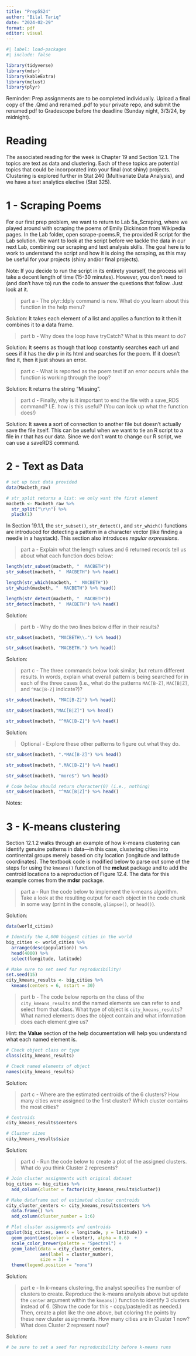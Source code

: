 ```yaml
---
title: "Prep5S24"
author: "Bilal Tariq"
date: "2024-02-29"
format: pdf
editor: visual
---
```


```r
#| label: load-packages
#| include: false

library(tidyverse)
library(mdsr)
library(kableExtra)
library(mclust)
library(plyr)
```

Reminder: Prep assignments are to be completed individually. Upload a final copy of the .Qmd and renamed .pdf to your private repo, and submit the renamed pdf to Gradescope before the deadline (Sunday night, 3/3/24, by midnight).

# Reading

The associated reading for the week is Chapter 19 and Section 12.1. The topics are text as data and clustering. Each of these topics are potential topics that could be incorporated into your final (not shiny) projects. Clustering is explored further in Stat 240 (Multivariate Data Analysis), and we have a text analytics elective (Stat 325).

\newpage

# 1 - Scraping Poems

For our first prep problem, we want to return to Lab 5a_Scraping, where we played around with scraping the poems of Emily Dickinson from Wikipedia pages. In the Lab folder, open scrape-poems.R, the provided R script for the Lab solution. We want to look at the script before we tackle the data in our next Lab, combining our scraping and text analysis skills. The goal here is to work to understand the script and how it is doing the scraping, as this may be useful for your projects (shiny and/or final projects).

Note: If you decide to run the script in its entirety yourself, the process will take a decent length of time (15-30 minutes). However, you don't need to (and don't have to) run the code to answer the questions that follow. Just look at it.

> part a - The plyr::ldply command is new. What do you learn about this function in the help menu?

Solution: It takes each element of a list and applies a function to it then it combines it to a data frame.

> part b - Why does the loop have tryCatch? What is this meant to do?

Solution: It seems as though that loop constantly searches each url and sees if it has the div p in its html and searches for the poem. If it doesn't find it, then it just shows an error.

> part c - What is reported as the poem text if an error occurs while the function is working through the loop?

Solution: It returns the string "Missing".

> part d - Finally, why is it important to end the file with a save_RDS command? I.E. how is this useful? (You can look up what the function does!)

Solution: It saves a sort of connection to another file but doesn't actually save the file itself. This can be useful when we want to tie an R script to a file in r that has our data. Since we don't want to change our R script, we can use a saveRDS command.

<!-- Remember to commit and push as you go! -->

\newpage

# 2 - Text as Data

```r
# set up text data provided
data(Macbeth_raw)

# str_split returns a list: we only want the first element
macbeth <- Macbeth_raw %>%
  str_split("\r\n") %>%
  pluck(1)
```

In Section 19.1.1, the `str_subset()`, `str_detect()`, and `str_which()` functions are introduced for detecting a pattern in a character vector (like finding a needle in a haystack). This section also introduces *regular expressions*.

> part a - Explain what the length values and 6 returned records tell us about what each function does below:

```r
length(str_subset(macbeth, "  MACBETH"))
str_subset(macbeth, "  MACBETH") %>% head()

length(str_which(macbeth, "  MACBETH"))
str_which(macbeth, "  MACBETH") %>% head()

length(str_detect(macbeth, "  MACBETH"))
str_detect(macbeth, "  MACBETH") %>% head()
```

Solution:

```{=html}
<!--
Yes, the textbook explains the differences, but it can be helpful if you run the lines yourself, as well, to be sure they work as you'd expect and to inspect the results.
-->
```
> part b - Why do the two lines below differ in their results?

```r
str_subset(macbeth, "MACBETH\\.") %>% head()

str_subset(macbeth, "MACBETH.") %>% head()
```

Solution:

> part c - The three commands below look similar, but return different results. In words, explain what overall pattern is being searched for in each of the three cases (i.e., what do the patterns `MAC[B-Z]`, `MAC[B|Z]`, and `^MAC[B-Z]` indicate?)?

```r
str_subset(macbeth, "MAC[B-Z]") %>% head()

str_subset(macbeth,"MAC[B|Z]") %>% head()

str_subset(macbeth, "^MAC[B-Z]") %>% head()
```

Solution:

> Optional - Explore these other patterns to figure out what they do.

```r
str_subset(macbeth, ".*MAC[B-Z]") %>% head()

str_subset(macbeth, ".MAC[B-Z]") %>% head()

str_subset(macbeth, "more$") %>% head()

# Code below should return character(0) (i.e., nothing)
str_subset(macbeth, "^MAC[B|Z]") %>% head()  
```

Notes:

<!-- Remember to commit and push as you go! -->

\newpage

# 3 - K-means clustering

Section 12.1.2 walks through an example of how $k$-means clustering can identify genuine patterns in data---in this case, clustering cities into continental groups merely based on city location (longitude and latitude coordinates). The textbook code is modified below to parse out some of the steps for using the `kmeans()` function of the **mclust** package and to add the centroid locations to a reproduction of Figure 12.4. The data for this example comes from the **mdsr** package.

> part a - Run the code below to implement the k-means algorithm. Take a look at the resulting output for each object in the code chunk in some way (print in the console, `glimpse()`, or `head()`).

```{=html}
<!--
Note: The $k$-means clustering algorithm starts by choosing $k$ points at random as initial guesses of where the cluster centroids might be. The `nstart` option specifies how many different configurations of initial guesses we want the algorithm to try, and the algorithm reports the results from the best initial configuration. It is generally recommended to specify `nstart` with a large value (e.g., 20 or 50). 
-->
```
Solution:

<!-- Your solution will add the appropriate commands to look at the output, unless you just looked via the console. -->

```r
data(world_cities)

# Identify the 4,000 biggest cities in the world
big_cities <- world_cities %>%
  arrange(desc(population)) %>%
  head(4000) %>%
  select(longitude, latitude)

# Make sure to set seed for reproducibility!
set.seed(15)
city_kmeans_results <- big_cities %>% 
  kmeans(centers = 6, nstart = 30) 
```

> part b - The code below reports on the class of the `city_kmeans_results` and the named elements we can refer to and select from that class. What type of object is `city_kmeans_results`? What named elements does the object contain and what information does each element give us?

Hint: the **Value** section of the help documentation will help you understand what each named element is.

```r
# Check object class or type
class(city_kmeans_results)

# Check named elements of object
names(city_kmeans_results)
```

Solution:

> part c - Where are the estimated centroids of the 6 clusters? How many cities were assigned to the first cluster? Which cluster contains the most cities?

```r
# Centroids
city_kmeans_results$centers

# Cluster sizes
city_kmeans_results$size
```

Solution:

> part d - Run the code below to create a plot of the assigned clusters. What do you think Cluster 2 represents?

```r
# Join cluster assignments with original dataset
big_cities <- big_cities %>% 
  add_column(cluster = factor(city_kmeans_results$cluster))

# Make dataframe out of estimated cluster centroids
city_cluster_centers <- city_kmeans_results$centers %>%
  data.frame() %>% 
  add_column(cluster_number = 1:6)

# Plot cluster assignments and centroids
ggplot(big_cities, aes(x = longitude, y = latitude)) +
  geom_point(aes(color = cluster), alpha = 0.6)  + 
  scale_color_brewer(palette = "Spectral") +
  geom_label(data = city_cluster_centers, 
             aes(label = cluster_number), 
             size = 3) + 
  theme(legend.position = "none")
```

Solution:

> part e - In $k$-means clustering, the analyst specifies the number of clusters to create. Reproduce the k-means analysis above but update the `center` argument within the `kmeans()` function to identify 3 clusters instead of 6. (Show the code for this - copy/paste/edit as needed.) Then, create a plot like the one above, but coloring the points by these new cluster assignments. How many cities are in Cluster 1 now? What does Cluster 2 represent now?

Solution:

```r
# be sure to set a seed for reproducibility before k-means runs
```

```{=html}
<!--
Remember to do the final commit + push, this time including your renamed pdf, and upload to Gradescope.
-->
```
